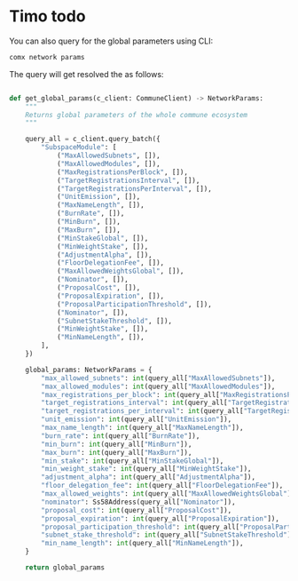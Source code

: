 # Timo todo


You can also query for the global parameters using CLI:

```bash
comx network params 
```

The query will get resolved the as follows:

```py

def get_global_params(c_client: CommuneClient) -> NetworkParams:
    """
    Returns global parameters of the whole commune ecosystem
    """

    query_all = c_client.query_batch({
        "SubspaceModule": [
            ("MaxAllowedSubnets", []),
            ("MaxAllowedModules", []),
            ("MaxRegistrationsPerBlock", []),
            ("TargetRegistrationsInterval", []),
            ("TargetRegistrationsPerInterval", []),
            ("UnitEmission", []),
            ("MaxNameLength", []),
            ("BurnRate", []),
            ("MinBurn", []),
            ("MaxBurn", []),
            ("MinStakeGlobal", []),
            ("MinWeightStake", []),
            ("AdjustmentAlpha", []),
            ("FloorDelegationFee", []),
            ("MaxAllowedWeightsGlobal", []),
            ("Nominator", []),
            ("ProposalCost", []),
            ("ProposalExpiration", []),
            ("ProposalParticipationThreshold", []),
            ("Nominator", []),
            ("SubnetStakeThreshold", []),
            ("MinWeightStake", []),
            ("MinNameLength", []),
        ],
    })

    global_params: NetworkParams = {
        "max_allowed_subnets": int(query_all["MaxAllowedSubnets"]),
        "max_allowed_modules": int(query_all["MaxAllowedModules"]),
        "max_registrations_per_block": int(query_all["MaxRegistrationsPerBlock"]),
        "target_registrations_interval": int(query_all["TargetRegistrationsInterval"]),
        "target_registrations_per_interval": int(query_all["TargetRegistrationsPerInterval"]),
        "unit_emission": int(query_all["UnitEmission"]),
        "max_name_length": int(query_all["MaxNameLength"]),
        "burn_rate": int(query_all["BurnRate"]),
        "min_burn": int(query_all["MinBurn"]),
        "max_burn": int(query_all["MaxBurn"]),
        "min_stake": int(query_all["MinStakeGlobal"]),
        "min_weight_stake": int(query_all["MinWeightStake"]),
        "adjustment_alpha": int(query_all["AdjustmentAlpha"]),
        "floor_delegation_fee": int(query_all["FloorDelegationFee"]),
        "max_allowed_weights": int(query_all["MaxAllowedWeightsGlobal"]),
        "nominator": Ss58Address(query_all["Nominator"]),
        "proposal_cost": int(query_all["ProposalCost"]),
        "proposal_expiration": int(query_all["ProposalExpiration"]),
        "proposal_participation_threshold": int(query_all["ProposalParticipationThreshold"]),
        "subnet_stake_threshold": int(query_all["SubnetStakeThreshold"]),
        "min_name_length": int(query_all["MinNameLength"]),
    }

    return global_params
```